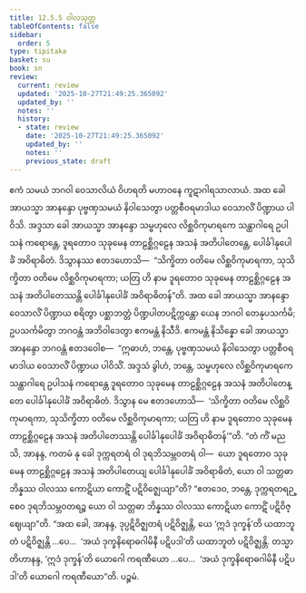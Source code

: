 ```yaml
---
title: 12.5.5 ဝါလသုတ္တ
tableOfContents: false
sidebar:
  order: 5
type: tipitaka
basket: su
book: sn
review:
  current: review
  updated: '2025-10-27T21:49:25.365092'
  updated_by: ''
  notes: ''
  history:
  - state: review
    date: '2025-10-27T21:49:25.365092'
    updated_by: ''
    notes: ''
    previous_state: draft
---
```



<ReviewStatus review={frontmatter.review} showDetails={true} />

<HypothesisAnnotation frontmatter={frontmatter} />

<DynamicBreadcrumb />

<Division number="1115" book="sn" e="ch" v="18" p="446">

<Paragraph number="2379" book="sn">
ဧကံ သမယံ ဘဂဝါ ဝေသာလိယံ ဝိဟရတိ မဟာဝနေ ကူဋာဂါရသာလာယံ. အထ ခေါ အာယသ္မာ အာနန္ဒော ပုဗ္ဗဏှသမယံ နိဝါသေတွာ ပတ္တစီဝရမာဒါယ ဝေသာလိံ ပိဏ္ဍာယ ပါဝိသိ. အဒ္ဒသာ ခေါ အာယသ္မာ အာနန္ဒော သမ္ဗဟုလေ လိစ္ဆဝိကုမာရကေ သန္ထာဂါရေ ဥပါသနံ ကရောန္တေ, ဒူရတောဝ သုခုမေန တာဠစ္ဆိဂ္ဂဠေန အသနံ အတိပါတေန္တေ, ပေါင်္ခါနုပေါင်္ခံ အဝိရာဓိတံ. ဒိသွာနဿ ဧတဒဟောသိ—  “သိက္ခိတာ ဝတိမေ လိစ္ဆဝိကုမာရကာ, သုသိက္ခိတာ ဝတိမေ လိစ္ဆဝိကုမာရကာ; ယတြ ဟိ နာမ ဒူရတောဝ သုခုမေန တာဠစ္ဆိဂ္ဂဠေန အသနံ အတိပါတေဿန္တိ ပေါင်္ခါနုပေါင်္ခံ အဝိရာဓိတန်”တိ.
</Paragraph>

<Paragraph number="2380" book="sn">
အထ ခေါ အာယသ္မာ အာနန္ဒော ဝေသာလိံ ပိဏ္ဍာယ စရိတွာ ပစ္ဆာဘတ္တံ ပိဏ္ဍပါတပဋိက္ကန္တော ယေန ဘဂဝါ တေနုပသင်္ကမိ; ဥပသင်္ကမိတွာ ဘဂဝန္တံ အဘိဝါဒေတွာ ဧကမန္တံ နိသီဒိ. ဧကမန္တံ နိသိန္နော ခေါ အာယသ္မာ အာနန္ဒော ဘဂဝန္တံ ဧတဒဝေါစ—  “ဣဓာဟံ, ဘန္တေ, ပုဗ္ဗဏှသမယံ နိဝါသေတွာ ပတ္တစီဝရမာဒါယ ဝေသာလိံ ပိဏ္ဍာယ ပါဝိသိံ. အဒ္ဒသံ ခွါဟံ, ဘန္တေ, သမ္ဗဟုလေ လိစ္ဆဝိကုမာရကေ သန္ထာဂါရေ ဥပါသနံ ကရောန္တေ ဒူရတောဝ သုခုမေန တာဠစ္ဆိဂ္ဂဠေန အသနံ အတိပါတေန္တေ ပေါင်္ခါနုပေါင်္ခံ အဝိရာဓိတံ. ဒိသွာန မေ ဧတဒဟောသိ—  ‘သိက္ခိတာ ဝတိမေ လိစ္ဆဝိကုမာရကာ, သုသိက္ခိတာ ဝတိမေ လိစ္ဆဝိကုမာရကာ; ယတြ ဟိ နာမ ဒူရတောဝ သုခုမေန တာဠစ္ဆိဂ္ဂဠေန အသနံ အတိပါတေဿန္တိ ပေါင်္ခါနုပေါင်္ခံ အဝိရာဓိတန်’”တိ.
</Paragraph>

<Paragraph number="2381" book="sn">
“တံ ကိံ မညသိ, အာနန္ဒ, ကတမံ နု ခေါ ဒုက္ကရတရံ ဝါ ဒုရဘိသမ္ဘဝတရံ ဝါ—  ယော ဒူရတောဝ သုခုမေန တာဠစ္ဆိဂ္ဂဠေန အသနံ အတိပါတေယျ ပေါင်္ခါနုပေါင်္ခံ အဝိရာဓိတံ, ယော ဝါ သတ္တဓာ ဘိန္နဿ ဝါလဿ ကောဋိယာ ကောဋိံ ပဋိဝိဇ္ဈေယျာ”တိ? “ဧတဒေဝ, ဘန္တေ, ဒုက္ကရတရဉ္စေဝ ဒုရဘိသမ္ဘဝတရဉ္စ ယော ဝါ သတ္တဓာ ဘိန္နဿ ဝါလဿ ကောဋိယာ ကောဋိံ ပဋိဝိဇ္ဈေယျာ”တိ. “အထ ခေါ, အာနန္ဒ, ဒုပ္ပဋိဝိဇ္ဈတရံ ပဋိဝိဇ္ဈန္တိ, ယေ ‘ဣဒံ ဒုက္ခန်’တိ ယထာဘူတံ ပဋိဝိဇ္ဈန္တိ …ပေ…  ‘အယံ ဒုက္ခနိရောဓဂါမိနီ ပဋိပဒါ’တိ ယထာဘူတံ ပဋိဝိဇ္ဈန္တိ.
</Paragraph>

<Paragraph number="2382" book="sn">
တသ္မာတိဟာနန္ဒ, ‘ဣဒံ ဒုက္ခန်’တိ ယောဂေါ ကရဏီယော …ပေ…  ‘အယံ ဒုက္ခနိရောဓဂါမိနီ ပဋိပဒါ’တိ ယောဂေါ ကရဏီယော”တိ.

</Paragraph>
</Division>

<Paragraph number="2383" type="center" book="sn">
ပဉ္စမံ.
</Paragraph>